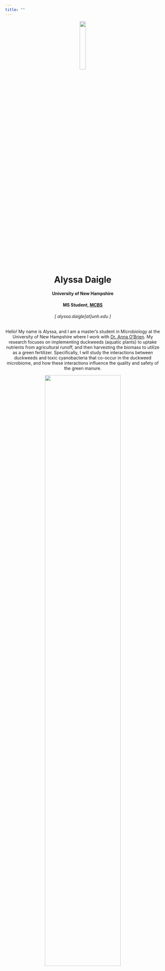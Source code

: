 ```yaml
---
title: ""
---
```


<center>

![](pictures/profpic copy.jpeg){width="20%"}

# Alyssa Daigle

#### University of New Hampshire

#### MS Student, [MCBS](https://colsa.unh.edu/molecular-cellular-biomedical-sciences)

###### [ alyssa.daigle[at]unh.edu ]

Hello! My name is Alyssa, and I am a master's student in Microbiology at the University of New Hampshire where I work with [Dr. Anna O'Brien](https://amob.github.io/). My research focuses on implementing duckweeds (aquatic plants) to uptake nutrients from agricultural runoff, and then harvesting the biomass to utilize as a green fertilizer. Specifically, I will study the interactions between duckweeds and toxic cyanobacteria that co-occur in the duckweed microbiome, and how these interactions influence the quality and safety of the green manure.

![](pictures/chocorua.jpeg){width="70%"}

</center>
